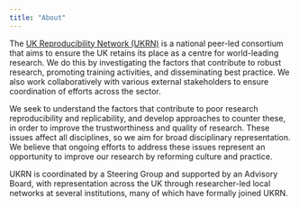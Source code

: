 ```yaml
---
title: "About"
---
```


The [UK Reproducibility Network (UKRN)](https://ukrn.org) is a national peer-led consortium that aims to ensure the UK retains its place as a centre for world-leading research. We do this by investigating the factors that contribute to robust research, promoting training activities, and disseminating best practice. We also work collaboratively with various external stakeholders to ensure coordination of efforts across the sector.

We seek to understand the factors that contribute to poor research reproducibility and replicability, and develop approaches to counter these, in order to improve the trustworthiness and quality of research. These issues affect all disciplines, so we aim for broad disciplinary representation. We believe that ongoing efforts to address these issues represent an opportunity to improve our research by reforming culture and practice.

UKRN is coordinated by a Steering Group and supported by an Advisory Board, with representation across the UK through researcher-led local networks at several institutions, many of which have formally joined UKRN.
